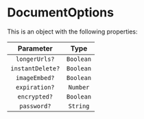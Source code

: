 # DocumentOptions

This is an object with the following properties:

|    Parameter     |   Type    |
| :--------------: | :-------: |
|  `longerUrls?`   | `Boolean` |
| `instantDelete?` | `Boolean` |
|  `imageEmbed?`   | `Boolean` |
|  `expiration?`   | `Number`  |
|   `encrypted?`   | `Boolean` |
|   `password?`    | `String`  |
